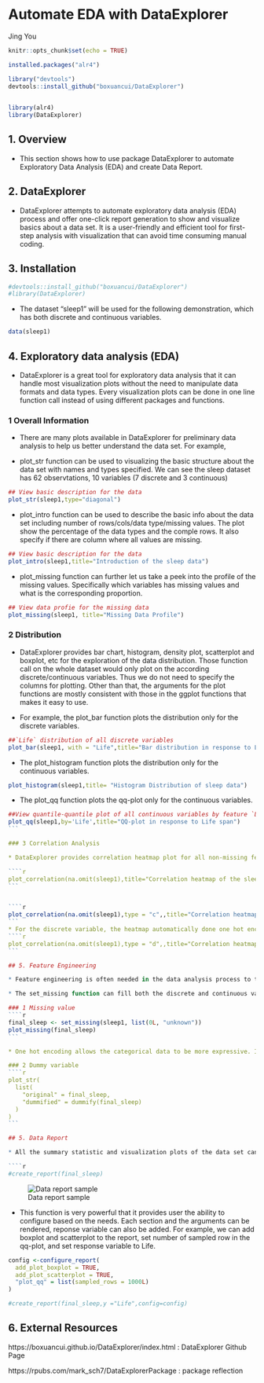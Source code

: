 # Automate EDA with DataExplorer

Jing You

```r
knitr::opts_chunk$set(echo = TRUE)
```

```r
installed.packages("alr4")

library("devtools")
devtools::install_github("boxuancui/DataExplorer")
 
```

```r
library(alr4)
library(DataExplorer) 
```

## 1. Overview

* This section shows how to use package DataExplorer to automate Exploratory Data Analysis (EDA) and create Data Report.


## 2. DataExplorer


* DataExplorer attempts to automate exploratory data analysis (EDA) process and offer one-click report generation to show and visualize basics about a data set. It is a user-friendly and efficient tool for first-step analysis with visualization that can avoid time consuming manual coding. 


## 3. Installation 
```r
#devtools::install_github("boxuancui/DataExplorer")
#library(DataExplorer) 
```


* The dataset "sleep1" will be used for the following demonstration, which has both discrete and continuous variables.


```r
data(sleep1)
```


## 4. Exploratory data analysis (EDA)


* DataExplorer is a great tool for exploratory data analysis that it can handle most visualization plots without the need to manipulate data formats and data types. Every visualization plots can be done in one line function call instead of using different packages and functions.

### 1 Overall Information

* There are many plots available in DataExplorer for preliminary data analysis to help us better understand the data set. For example,

* plot_str function can be used to visualizing the basic structure about the data set with names and types specified. We can see the sleep dataset has 62 observtations, 10 variables (7 discrete and 3 continuous)

```r
## View basic description for the data
plot_str(sleep1,type="diagonal")
```

* plot_intro function can be used to describe the basic info about the data set including number of rows/cols/data type/missing values. The plot show the percentage of the data types and the comple rows. It also specify if there are column where all values are missing. 

```r
## View basic description for the data
plot_intro(sleep1,title="Introduction of the sleep data")
```

* plot_missing function can further let us take a peek into the profile of the missing values. Specifically which variables has missing values and what is the corresponding proportion.

```r
## View data profie for the missing data
plot_missing(sleep1, title="Missing Data Profile")
```

### 2 Distribution

* DataExplorer provides bar chart, histogram, density plot, scatterplot and boxplot, etc for the exploration of the data distribution. Those function call on the whole dataset would only plot on the according discrete/continuous variables. Thus we do not need to specify the columns for plotting. Other than that, the arguments for the plot functions are mostly consistent with those in the ggplot functions that makes it easy to use. 


* For example, the plot_bar function plots the distribution only for the discrete variables.
```r
##`Life` distribution of all discrete variables
plot_bar(sleep1, with = "Life",title="Bar distribution in response to Life span")
```

* The plot_histogram function plots the distribution only for the continuous variables.


```r
plot_histogram(sleep1,title= "Histogram Distribution of sleep data")
```


* The plot_qq function plots the qq-plot only for the continuous variables.


````r
##View quantile-quantile plot of all continuous variables by feature `Life`
plot_qq(sleep1,by='Life',title="QQ-plot in response to Life span")
```

### 3 Correlation Analysis

* DataExplorer provides correlation heatmap plot for all non-missing features. The heatmap can also be set to plot for continuous or discrete variables only.

````r
plot_correlation(na.omit(sleep1),title="Correlation heatmap of the sleep data")
```


````r
plot_correlation(na.omit(sleep1),type = "c",,title="Correlation heatmap of the sleep data, continuous only")
```
* For the discrete variable, the heatmap automatically done one hot encoding that provides further insights.
````r
plot_correlation(na.omit(sleep1),type = "d",,title="Correlation heatmap of the sleep data,discrete only")
```

## 5. Feature Engineering

* Feature engineering is often needed in the data analysis process to transform data into better representative features. DataExplorer provides mutiple functions for feature engineering including missing value filling, sparse categories grouping, one hot encoding and feature transformation.

* The set_missing function can fill both the discrete and continuous variable with designated values in one line of code.

### 1 Missing value
````r
final_sleep <- set_missing(sleep1, list(0L, "unknown"))
plot_missing(final_sleep)
```

* One hot encoding allows the categorical data to be more expressive. It can be done by the dummify function.

### 2 Dummy variable
````r
plot_str(
  list(
    "original" = final_sleep,
    "dummified" = dummify(final_sleep)
  )
)
```

## 5. Data Report

* All the summary statistic and visualization plots of the data set can be organized into a data report in 1 step. The report automatically generates most visualization plots above. It is indeed a rough data profile but very useful for initial analysis and user-friendly for beginners 

````r
#create_report(final_sleep)
````

![Data report sample](resources/Automate_EDA_with_DataExplorer/unknown.png)


* This function is very powerful that it provides user the ability to configure based on the needs. Each section and the arguments can be rendered, reponse variable can also be added. For example, we can add boxplot and scatterplot to the report, set number of sampled row in the qq-plot, and set response variable to Life.


````r
config <-configure_report(
  add_plot_boxplot = TRUE,
  add_plot_scatterplot = TRUE,
  "plot_qq" = list(sampled_rows = 1000L)
)

#create_report(final_sleep,y ="Life",config=config)
````

## 6. External Resources

https://boxuancui.github.io/DataExplorer/index.html : DataExplorer Github Page

https://rpubs.com/mark_sch7/DataExplorerPackage :  package reflection
